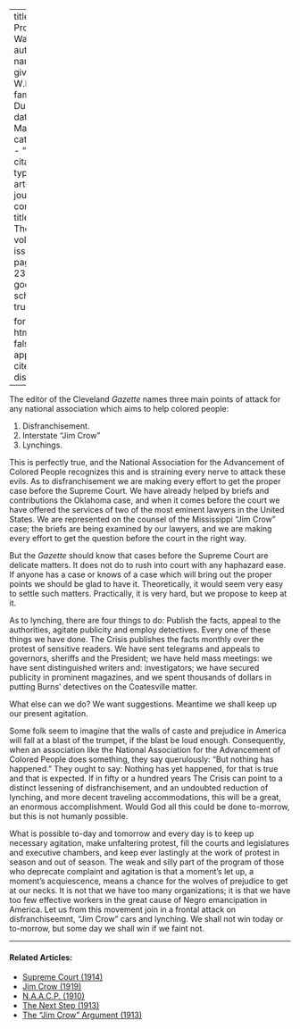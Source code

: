 
---
title: 'The Proper Way'
author:
  - name:
      given: W.E.B.
      family: Du Bois
date: Mar. 1913
categories: 
  - ""
citation: 
  type: article-journal
  container-title: The Crisis
  volume: 5
  issue: 5
  page: 238-239
google-scholar: true

format:
  html:
    toc: false
    appendix-cite-as: display
---


The editor of the Cleveland *Gazette* names three main points of attack for any national association which aims to help colored people:

1. Disfranchisement.
2. Interstate "Jim Crow"
3. Lynchings.



This is perfectly true, and the National Association for the Advancement of Colored People recognizes this and is straining every nerve to attack these evils. As to disfranchisement we are making every effort to get the proper case before the Supreme Court. We have already helped by briefs and contributions the Oklahoma case, and when it comes before the court we have offered the services of two of the most eminent lawyers in the United States. We are represented on the counsel of the Mississippi "Jim Crow" case; the briefs are being examined by our lawyers, and we are making every effort to get the question before the court in the right way.

But the *Gazette* should know that cases before the Supreme Court are delicate matters. It does not do to rush into court with any haphazard ease. If anyone has a case or knows of a case which will bring out the proper points we should be glad to have it. Theoretically, it would seem very easy to settle such matters. Practically, it is very hard, but we propose to keep at it.



As to lynching, there are four things to do: Publish the facts, appeal to the authorities, agitate publicity and employ detectives. Every one of these things we have done. <span class = "small-caps">The Crisis</span> publishes the facts monthly over the protest of sensitive readers. We have sent telegrams and appeals to governors, sheriffs and the President; we have held mass meetings: we have sent distinguished writers and: investigators; we have secured publicity in prominent magazines, and we spent thousands of dollars in putting Burns' detectives on the Coatesville matter.

What else can we do? We want suggestions. Meantime we shall keep up our present agitation.

Some folk seem to imagine that the walls of caste and prejudice in America will fall at a blast of the trumpet, if the blast be loud enough. Consequently, when an association like the National Association for the Advancement of Colored People does something, they say querulously: "But nothing has happened." They ought to say: Nothing has yet happened, for that is true and that is expected. If in fifty or a hundred years <span class = "small-caps">The Crisis</span> can point to a distinct lessening of disfranchisement, and an undoubted reduction of lynching, and more decent traveling accommodations, this will be a great, an enormous accomplishment. Would God all this could be done to-morrow, but this is not humanly possible.

What is possible to-day and tomorrow and every day is to keep up necessary agitation, make unfaltering protest, fill the courts and legislatures and executive chambers, and keep ever lastingly at the work of protest in season and out of season. The weak and silly part of the program of those who deprecate complaint and agitation is that a moment's let up, a moment's acquiescence, means a chance for the wolves of prejudice to get at our necks. It is not that we have too many organizations; it is that we have too few effective workers in the great cause of Negro emancipation in America. Let us from this movement join in a frontal attack on disfranchiseemnt, "Jim Crow" cars and lynching. We shall not win today or to-morrow, but some day we shall win if we faint not.

<!-- Similar articles start here -->
<div  class="clear-wrap"></div>
<hr>
#### Related Articles:

* [Supreme Court (1914)](/Volumes/09/02/supreme_court.html)
* [Jim Crow (1919)](/Volumes/17/03/jim_crow.html)
* [N.A.A.C.P. (1910)](/Volumes/01/02/NAACP.html)
* [The Next Step (1913)](/Volumes/06/02/next_step.html)
* [The "Jim Crow" Argument (1913)](/Volumes/05/06/jim_crow_argument.html)

<!-- Similar articles end here -->